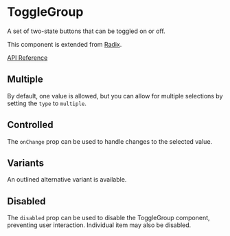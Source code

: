 
<Meta of={Stories} />

# ToggleGroup

A set of two-state buttons that can be toggled on or off.

This component is extended from [Radix](https://www.radix-ui.com/primitives/docs/components/toggle-group).

[API Reference](https://www.radix-ui.com/primitives/docs/components/toggle-group#api-reference)

<Canvas of={Stories.Uncontrolled} />

## Multiple

By default, one value is allowed, but you can allow for multiple selections by setting the `type` to `multiple`.

<Canvas of={Stories.Multiple} />

## Controlled

The `onChange` prop can be used to handle changes to the selected value.

<Canvas of={Stories.Controlled} />

## Variants

An outlined alternative variant is available.

<Canvas of={Stories.Outlined} />

## Disabled

The `disabled` prop can be used to disable the ToggleGroup component, preventing user interaction. Individual item may also be disabled.

<Canvas of={Stories.Disabled} />